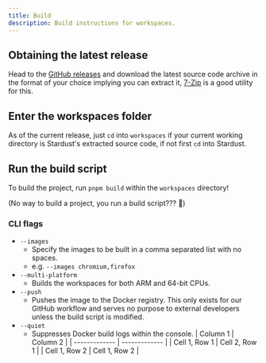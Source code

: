 ```yaml
---
title: Build
description: Build instructions for workspaces.
---
```


## Obtaining the latest release

Head to the [GitHub releases](https://github.com/spaceness/stardust) and download the latest source code archive in the format of your choice implying you can extract it, [7-Zip](https://7-zip.org) is a good utility for this.

## Enter the workspaces folder

As of the current release, just `cd` into `workspaces` if your current working directory is Stardust's extracted source code, if not first `cd` into Stardust.

## Run the build script

To build the project, run `pnpm build` within the `workspaces` directory!

(No way to build a project, you run a build script??? 🤯)

### CLI flags

- `--images`
    - Specify the images to be built in a comma separated list with no spaces.
    - e.g. `--images chromium,firefox`
- `--multi-platform`
    - Builds the workspaces for both ARM and 64-bit CPUs.
- `--push`
    - Pushes the image to the Docker registry. This only exists for our GitHub workflow and serves no purpose to external developers unless the build script is modified.
- `--quiet`
    - Suppresses Docker build logs within the console.
| Column 1      | Column 2      |
| ------------- | ------------- |
| Cell 1, Row 1 | Cell 2, Row 1 |
| Cell 1, Row 2 | Cell 1, Row 2 |